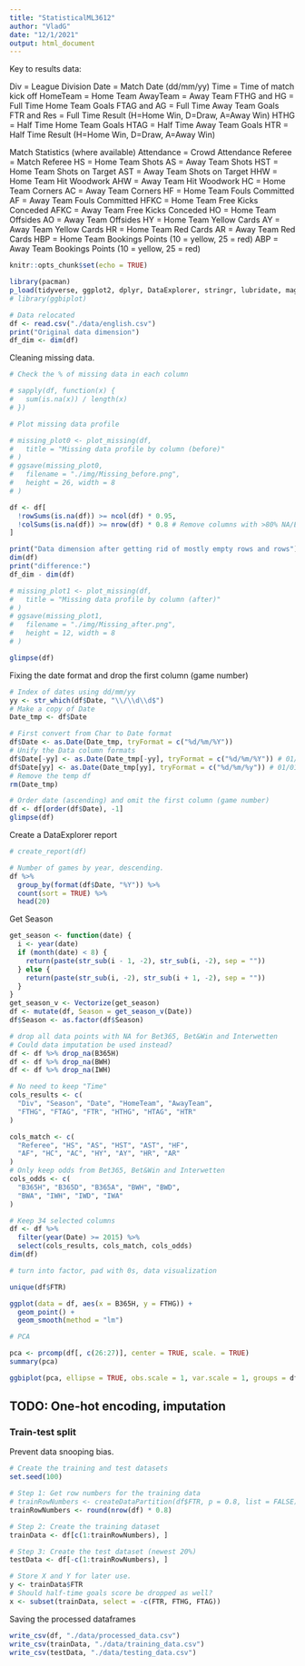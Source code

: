 ```yaml
---
title: "StatisticalML3612"
author: "VladG"
date: "12/1/2021"
output: html_document
---
```


Key to results data:

Div = League Division
Date = Match Date (dd/mm/yy)
Time = Time of match kick off
HomeTeam = Home Team
AwayTeam = Away Team
FTHG and HG = Full Time Home Team Goals
FTAG and AG = Full Time Away Team Goals
FTR and Res = Full Time Result (H=Home Win, D=Draw, A=Away Win)
HTHG = Half Time Home Team Goals
HTAG = Half Time Away Team Goals
HTR = Half Time Result (H=Home Win, D=Draw, A=Away Win)

Match Statistics (where available)
Attendance = Crowd Attendance
Referee = Match Referee
HS = Home Team Shots
AS = Away Team Shots
HST = Home Team Shots on Target
AST = Away Team Shots on Target
HHW = Home Team Hit Woodwork
AHW = Away Team Hit Woodwork
HC = Home Team Corners
AC = Away Team Corners
HF = Home Team Fouls Committed
AF = Away Team Fouls Committed
HFKC = Home Team Free Kicks Conceded
AFKC = Away Team Free Kicks Conceded
HO = Home Team Offsides
AO = Away Team Offsides
HY = Home Team Yellow Cards
AY = Away Team Yellow Cards
HR = Home Team Red Cards
AR = Away Team Red Cards
HBP = Home Team Bookings Points (10 = yellow, 25 = red)
ABP = Away Team Bookings Points (10 = yellow, 25 = red)

```r
knitr::opts_chunk$set(echo = TRUE)
```
```r
library(pacman)
p_load(tidyverse, ggplot2, dplyr, DataExplorer, stringr, lubridate, magrittr)
# library(ggbiplot)

# Data relocated
df <- read.csv("./data/english.csv")
print("Original data dimension")
df_dim <- dim(df)
```

Cleaning missing data.
```r
# Check the % of missing data in each column

# sapply(df, function(x) {
#   sum(is.na(x)) / length(x)
# })

# Plot missing data profile

# missing_plot0 <- plot_missing(df,
#   title = "Missing data profile by column (before)"
# )
# ggsave(missing_plot0,
#   filename = "./img/Missing_before.png",
#   height = 26, width = 8
# )

df <- df[
  !rowSums(is.na(df)) >= ncol(df) * 0.95,
  !colSums(is.na(df)) >= nrow(df) * 0.8 # Remove columns with >80% NA/Empty
]

print("Data dimension after getting rid of mostly empty rows and rows")
dim(df)
print("difference:")
df_dim - dim(df)

# missing_plot1 <- plot_missing(df,
#   title = "Missing data profile by column (after)"
# )
# ggsave(missing_plot1,
#   filename = "./img/Missing_after.png",
#   height = 12, width = 8
# )

glimpse(df)
```

Fixing the date format and drop the first column (game number)
```r
# Index of dates using dd/mm/yy
yy <- str_which(df$Date, "\\/\\d\\d$")
# Make a copy of Date
Date_tmp <- df$Date

# First convert from Char to Date format
df$Date <- as.Date(Date_tmp, tryFormat = c("%d/%m/%Y"))
# Unify the Data column formats
df$Date[-yy] <- as.Date(Date_tmp[-yy], tryFormat = c("%d/%m/%Y")) # 01/01/2018
df$Date[yy] <- as.Date(Date_tmp[yy], tryFormat = c("%d/%m/%y")) # 01/01/18
# Remove the temp df
rm(Date_tmp)

# Order date (ascending) and omit the first column (game number)
df <- df[order(df$Date), -1]
glimpse(df)
```

Create a DataExplorer report
```r
# create_report(df)
```

```r
# Number of games by year, descending.
df %>%
  group_by(format(df$Date, "%Y")) %>%
  count(sort = TRUE) %>%
  head(20)
```

Get Season
```r
get_season <- function(date) {
  i <- year(date)
  if (month(date) < 8) {
    return(paste(str_sub(i - 1, -2), str_sub(i, -2), sep = ""))
  } else {
    return(paste(str_sub(i, -2), str_sub(i + 1, -2), sep = ""))
  }
}
get_season_v <- Vectorize(get_season)
df <- mutate(df, Season = get_season_v(Date))
df$Season <- as.factor(df$Season)
```
```r
# drop all data points with NA for Bet365, Bet&Win and Interwetten
# Could data imputation be used instead?
df <- df %>% drop_na(B365H)
df <- df %>% drop_na(BWH)
df <- df %>% drop_na(IWH)

# No need to keep "Time"
cols_results <- c(
  "Div", "Season", "Date", "HomeTeam", "AwayTeam",
  "FTHG", "FTAG", "FTR", "HTHG", "HTAG", "HTR"
)

cols_match <- c(
  "Referee", "HS", "AS", "HST", "AST", "HF",
  "AF", "HC", "AC", "HY", "AY", "HR", "AR"
)
# Only keep odds from Bet365, Bet&Win and Interwetten
cols_odds <- c(
  "B365H", "B365D", "B365A", "BWH", "BWD",
  "BWA", "IWH", "IWD", "IWA"
)

# Keep 34 selected columns
df <- df %>%
  filter(year(Date) >= 2015) %>%
  select(cols_results, cols_match, cols_odds)
dim(df)

# turn into factor, pad with 0s, data visualization
```

```r
unique(df$FTR)
```

```r
ggplot(data = df, aes(x = B365H, y = FTHG)) +
  geom_point() +
  geom_smooth(method = "lm")
```


```r
# PCA

pca <- prcomp(df[, c(26:27)], center = TRUE, scale. = TRUE)
summary(pca)

ggbiplot(pca, ellipse = TRUE, obs.scale = 1, var.scale = 1, groups = df$FTR)
```

## TODO: One-hot encoding, imputation

### Train-test split
Prevent data snooping bias.
```r
# Create the training and test datasets
set.seed(100)

# Step 1: Get row numbers for the training data
# trainRowNumbers <- createDataPartition(df$FTR, p = 0.8, list = FALSE)
trainRowNumbers <- round(nrow(df) * 0.8)

# Step 2: Create the training dataset
trainData <- df[c(1:trainRowNumbers), ]

# Step 3: Create the test dataset (newest 20%)
testData <- df[-c(1:trainRowNumbers), ]

# Store X and Y for later use.
y <- trainData$FTR
# Should half-time goals score be dropped as well?
x <- subset(trainData, select = -c(FTR, FTHG, FTAG))
```

Saving the processed dataframes
```r
write_csv(df, "./data/processed_data.csv")
write_csv(trainData, "./data/training_data.csv")
write_csv(testData, "./data/testing_data.csv")
```


